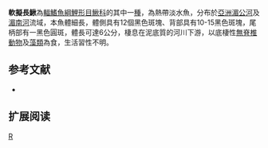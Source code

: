 {{Speciesbox 
| genus = Acanthopsoides
| species = hapalias
| status = NE
| status_system = IUCN3.1
| authority = [[Siebert|Siebert]], 1991
| synonyms = 
}}
'''軟擬長鰍'''為[[輻鰭魚綱|輻鰭魚綱]][[鯉形目|鯉形目]][[鰍科|鰍科]]的其中一[[種|種]]，為熱帶淡水魚，分布於[[亞洲|亞洲]][[湄公河|湄公河]]及[[湄南河|湄南河]]流域，本魚體細長，體側具有12個黑色斑塊、背部具有10-15黑色斑塊，尾柄部有一黑色圓斑，體長可達6公分，棲息在泥底質的河川下游，以底棲性[[無脊椎動物|無脊椎動物]]及[[藻類|藻類]]為食，生活習性不明。

==参考文献==
{{refbegin}}
*{{FishBase_species|genus=Acanthopsoides|species=hapalias|year=2014|month=2}}
{{refend}}

== 扩展阅读 ==
{{refbegin}}
{{wikispecies-inline|Acanthopsoides hapalias|軟擬長鰍}}
{{refend}}
{{Taxonbar|from=Q5613839}}

[[Category:擬長鰍屬|R]]


{{魚類小作品}}
